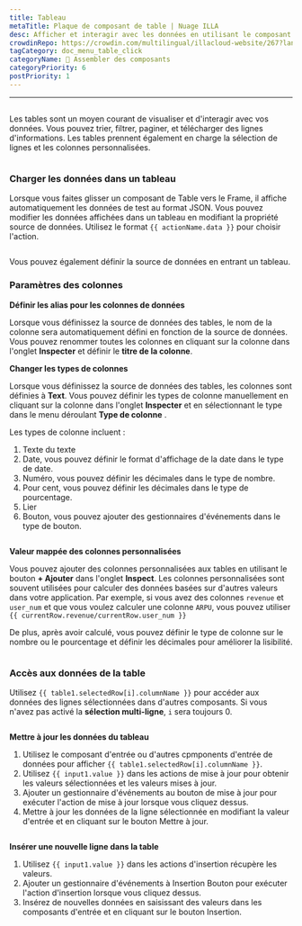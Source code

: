 ```yaml
---
title: Tableau
metaTitle: Plaque de composant de table | Nuage ILLA
desc: Afficher et interagir avec les données en utilisant le composant Tableau.
crowdinRepo: https://crowdin.com/multilingual/illacloud-website/267?languages=fr&filter=basic&value=0
tagCategory: doc_menu_table_click
categoryName: 🧬 Assembler des composants
categoryPriority: 6
postPriority: 1
---
```


* * *

## <h2 hidden>Table</h2>

Les tables sont un moyen courant de visualiser et d'interagir avec vos données. Vous pouvez trier, filtrer, paginer, et télécharger des lignes d'informations. Les tables prennent également en charge la sélection de lignes et les colonnes personnalisées.

<img
  src='https://cdn.illacloud.com/official-website/img/docs/assemble/table.png'
  alt=""
/>

### Charger les données dans un tableau

Lorsque vous faites glisser un composant de Table vers le Frame, il affiche automatiquement les données de test au format JSON. Vous pouvez modifier les données affichées dans un tableau en modifiant la propriété source de données. Utilisez le format `{{ actionName.data }}` pour choisir l'action.

<img
  src='https://cdn.illacloud.com/official-website/img/docs/assemble/table1.png'
  alt=""
/>

Vous pouvez également définir la source de données en entrant un tableau.

### Paramètres des colonnes

**Définir les alias pour les colonnes de données**

Lorsque vous définissez la source de données des tables, le nom de la colonne sera automatiquement défini en fonction de la source de données. Vous pouvez renommer toutes les colonnes en cliquant sur la colonne dans l'onglet **Inspecter** et définir le **titre de la colonne**.

**Changer les types de colonnes**

Lorsque vous définissez la source de données des tables, les colonnes sont définies à **Text**. Vous pouvez définir les types de colonne manuellement en cliquant sur la colonne dans l'onglet **Inspecter** et en sélectionnant le type dans le menu déroulant **Type de colonne** .

Les types de colonne incluent :

1.  Texte du texte
2.  Date, vous pouvez définir le format d'affichage de la date dans le type de date.
3.  Numéro, vous pouvez définir les décimales dans le type de nombre.
4.  Pour cent, vous pouvez définir les décimales dans le type de pourcentage.
5.  Lier
6.  Bouton, vous pouvez ajouter des gestionnaires d'événements dans le type de bouton.

<img
  src='https://cdn.illacloud.com/official-website/img/docs/assemble/table2.png'
  alt=""
/>

**Valeur mappée des colonnes personnalisées**

Vous pouvez ajouter des colonnes personnalisées aux tables en utilisant le bouton **+ Ajouter** dans l'onglet **Inspect**. Les colonnes personnalisées sont souvent utilisées pour calculer des données basées sur d'autres valeurs dans votre application. Par exemple, si vous avez des colonnes `revenue` et `user_num` et que vous voulez calculer une colonne `ARPU`, vous pouvez utiliser `{{ currentRow.revenue/currentRow.user_num }}`

De plus, après avoir calculé, vous pouvez définir le type de colonne sur le nombre ou le pourcentage et définir les décimales pour améliorer la lisibilité.

<img
  src='https://cdn.illacloud.com/official-website/img/docs/assemble/table3.png'
  alt=""
/>

### Accès aux données de la table

Utilisez `{{ table1.selectedRow[i].columnName }}` pour accéder aux données des lignes sélectionnées dans d'autres composants. Si vous n'avez pas activé la **sélection multi-ligne**, `i` sera toujours 0.

<img
  src='https://cdn.illacloud.com/official-website/img/docs/assemble/table4.png'
  alt=""
/>

**Mettre à jour les données du tableau**

1.  Utilisez le composant d'entrée ou d'autres cpmponents d'entrée de données pour afficher `{{ table1.selectedRow[i].columnName }}`.
2.  Utilisez `{{ input1.value }}` dans les actions de mise à jour pour obtenir les valeurs sélectionnées et les valeurs mises à jour.
3.  Ajouter un gestionnaire d'événements au bouton de mise à jour pour exécuter l'action de mise à jour lorsque vous cliquez dessus.
4.  Mettre à jour les données de la ligne sélectionnée en modifiant la valeur d'entrée et en cliquant sur le bouton Mettre à jour.

<img
  src='https://cdn.illacloud.com/official-website/img/docs/assemble/table5.png'
  alt=""
/>

**Insérer une nouvelle ligne dans la table**

1.  Utilisez `{{ input1.value }}` dans les actions d'insertion récupère les valeurs.
2.  Ajouter un gestionnaire d'événements à Insertion Bouton pour exécuter l'action d'insertion lorsque vous cliquez dessus.
3.  Insérez de nouvelles données en saisissant des valeurs dans les composants d'entrée et en cliquant sur le bouton Insertion.

<img
  src='https://cdn.illacloud.com/official-website/img/docs/assemble/table6.png'
  alt=""
/>
